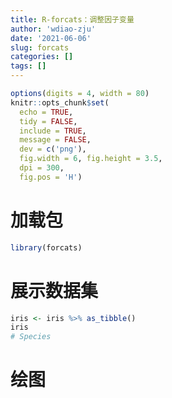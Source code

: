 ```yaml
---
title: R-forcats：调整因子变量
author: 'wdiao-zju'
date: '2021-06-06'
slug: forcats
categories: []
tags: []
---
```


```r
options(digits = 4, width = 80)
knitr::opts_chunk$set(
  echo = TRUE,
  tidy = FALSE,
  include = TRUE,
  message = FALSE,
  dev = c('png'),
  fig.width = 6, fig.height = 3.5,
  dpi = 300, 
  fig.pos = 'H')
```

# 加载包
```r
library(forcats)
```

# 展示数据集
```r
iris <- iris %>% as_tibble()
iris
# Species
```


# 绘图



